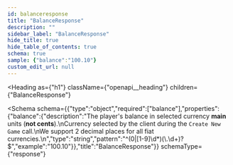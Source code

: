 ```yaml
---
id: balanceresponse
title: "BalanceResponse"
description: ""
sidebar_label: "BalanceResponse"
hide_title: true
hide_table_of_contents: true
schema: true
sample: {"balance":"100.10"}
custom_edit_url: null
---
```



<Heading
  as={"h1"}
  className={"openapi__heading"}
  children={"BalanceResponse"}
>
</Heading>





<Schema
  schema={{"type":"object","required":["balance"],"properties":{"balance":{"description":"The player's balance in selected currency **main** units (**not cents**).\nCurrency selected by the client during the `Create New Game` call.\nWe support 2 decimal places for all fiat currencies.\n","type":"string","pattern":"^(0|[1-9]\\d*)(\\.\\d+)?$","example":"100.10"}},"title":"BalanceResponse"}}
  schemaType={"response"}
>
  
</Schema>
            